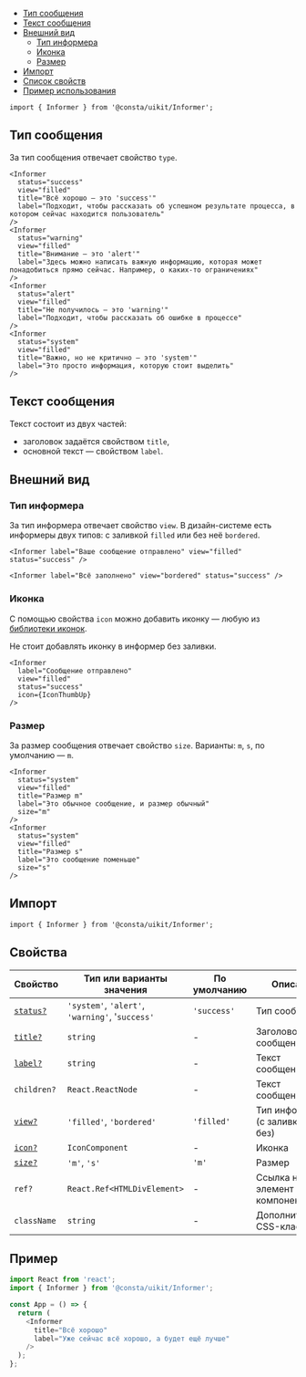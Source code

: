 

<MdxMenu>

- [Тип сообщения](#тип-сообщения)
- [Текст сообщения](#текст-сообщения)
- [Внешний вид](#внешний-вид)
  - [Тип информера](#тип-информера)
  - [Иконка](#иконка)
  - [Размер](#размер)
- [Импорт](#импорт)
- [Список свойств](#свойства)
- [Пример использования](#пример)

</MdxMenu>

```tsx
import { Informer } from '@consta/uikit/Informer';
```

## Тип сообщения

За тип сообщения отвечает свойство `type`.

```tsx
<Informer
  status="success"
  view="filled"
  title="Всё хорошо — это 'success'"
  label="Подходит, чтобы рассказать об успешном результате процесса, в котором сейчас находится пользователь"
/>
<Informer
  status="warning"
  view="filled"
  title="Внимание — это 'alert'"
  label="Здесь можно написать важную информацию, которая может понадобиться прямо сейчас. Например, о каких-то ограничениях"
/>
<Informer
  status="alert"
  view="filled"
  title="Не получилось — это 'warning'"
  label="Подходит, чтобы рассказать об ошибке в процессе"
/>
<Informer
  status="system"
  view="filled"
  title="Важно, но не критично — это 'system'"
  label="Это просто информация, которую стоит выделить"
/>
```

<InformerExampleType />

## Текст сообщения

Текст состоит из двух частей:

- заголовок задаётся свойством `title`,
- основной текст — свойством `label`.

## Внешний вид

### Тип информера

За тип информера отвечает свойство `view`. В дизайн-системе есть информеры двух типов:
с заливкой `filled` или без неё `bordered`.

```tsx
<Informer label="Ваше сообщение отправлено" view="filled" status="success" />
```

```tsx
<Informer label="Всё заполнено" view="bordered" status="success" />
```

<InformerExampleView />

### Иконка

С помощью свойства `icon` можно добавить иконку — любую из [библиотеки иконок](?path=/story/components-icons--playground).

Не стоит добавлять иконку в информер без заливки.

```tsx
<Informer
  label="Сообщение отправлено"
  view="filled"
  status="success"
  icon={IconThumbUp}
/>
```

<InformerExampleIcon />

### Размер

За размер сообщения отвечает свойство `size`. Варианты: `m`, `s`, по умолчанию — `m`.

```tsx
<Informer
  status="system"
  view="filled"
  title="Размер m"
  label="Это обычное сообщение, и размер обычный"
  size="m"
/>
<Informer
  status="system"
  view="filled"
  title="Размер s"
  label="Это сообщение поменьше"
  size="s"
/>
```

<InformerExampleSize />

## Импорт

```tsx
import { Informer } from '@consta/uikit/Informer';
```

## Свойства

| Свойство                     | Тип или варианты значения                       | По умолчанию | Описание                           |
| ---------------------------- | ----------------------------------------------- | ------------ | ---------------------------------- |
| [`status?`](#тип-сообщения)  | `'system'`, `'alert'`, `'warning'`, '`success'` | `'success'`  | Тип сообщения                      |
| [`title?`](#текст-сообщения) | `string`                                        | -            | Заголовок сообщения                |
| [`label?`](#текст-сообщения) | `string`                                        | -            | Текст сообщения                    |
| `children?`                  | `React.ReactNode`                               | -            | Текст сообщения                    |
| [`view?`](#внешний-вид)      | `'filled'`, `'bordered'`                        | `'filled'`   | Тип информера (с заливкой или без) |
| [`icon?`](#внешний-вид)      | `IconComponent`                                 | -            | Иконка                             |
| [`size?`](#размер)           | `'m'`, `'s'`                                    | `'m'`        | Размер                             |
| `ref?`                       | `React.Ref<HTMLDivElement>`                     | -            | Ссылка на DOM-элемент компонента   |
| `className`                  | `string`                                        | -            | Дополнительный CSS-класс           |

## Пример

```ts
import React from 'react';
import { Informer } from '@consta/uikit/Informer';

const App = () => {
  return (
    <Informer
      title="Всё хорошо"
      label="Уже сейчас всё хорошо, а будет ещё лучше"
    />
  );
};
```
